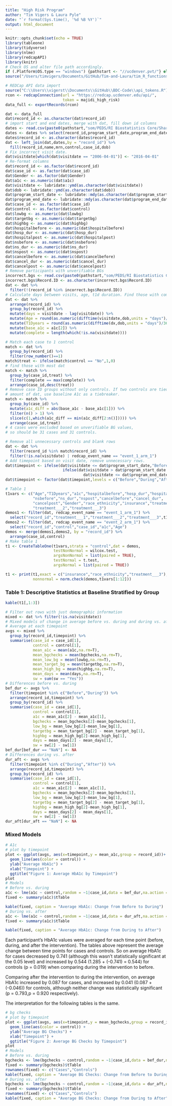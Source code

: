```yaml
---
title: "High Risk Program"
author: "Tim Vigers & Laura Pyle"
date: "`r format(Sys.time(), '%d %B %Y')`"
output: html_document
---
```


```r
knitr::opts_chunk$set(echo = TRUE)
library(tableone)
library(tidyverse)
library(nlme)
library(redcapAPI)
library(knitr)
# Check OS and alter file path accordingly.
if (.Platform$OS.type == "windows") {pathstart <- "//ucdenver.pvt/"} else if (.Platform$OS.type == "unix"){pathstart <- "/Volumes/"}
source("/Users/timvigers/Documents/GitHub/Tim-and-Laura/tim_R_functions.R")
```

```r
# REDCap API data import
source("C:\\Users\\vigerst\\Documents\\GitHub\\BDC-Code\\api_tokens.R")
rcon <- redcapConnection(url = "https://redcap.ucdenver.edu/api/",
                         token = majidi_high_risk)
data_full <- exportRecords(rcon)
```

```r
dat <- data_full
dat$record_id <- as.character(dat$record_id)
# import start and end dates, merge with dat, fill down id columns
dates <- read.csv(paste0(pathstart,"som/PEDS/RI Biostatistics Core/Shared/Shared Projects/Laura/BDC/Projects/Shideh Majidi/High Risk Program/data_Cleaned/StartEndDates.csv"))
dates <- dates %>% select(record_id,program_start_date,program_end_date,Gender)
dates$record_id <- as.character(dates$record_id)
dat <- left_join(dat,dates,by = "record_id") %>%
  fill(record_id,name,mrn,control,case_id,dob)
# Fix incorrect visit date.
dat$visitdate[which(dat$visitdate == "2006-04-01")] <- "2016-04-01"
# Re-format columns
dat$record_id <- as.factor(dat$record_id)
dat$case_id <- as.factor(dat$case_id)
dat$Gender <- as.factor(dat$Gender)
dat$a1c <- as.numeric(dat$a1c)
dat$visitdate <- lubridate::ymd(as.character(dat$visitdate))
dat$dob <- lubridate::ymd(as.character(dat$dob))
dat$program_start_date <- lubridate::mdy(as.character(dat$program_start_date))
dat$program_end_date <- lubridate::mdy(as.character(dat$program_end_date))
dat$case_id <- as.factor(dat$case_id)
dat$control <- as.factor(dat$control)
dat$lowbg <- as.numeric(dat$lowbg)
dat$targetbg <- as.numeric(dat$targetbg)
dat$highbg <- as.numeric(dat$highbg)
dat$hospitalbefore <- as.numeric(dat$hospitalbefore)
dat$hosp_dur <- as.numeric(dat$hosp_dur)
dat$hospitalpost <- as.numeric(dat$hospitalpost)
dat$nsbefore <- as.numeric(dat$nsbefore)
dat$ns_dur <- as.numeric(dat$ns_dur)
dat$nspost <- as.numeric(dat$nspost)
dat$cancelbefore <- as.numeric(dat$cancelbefore)
dat$cancel_dur <- as.numeric(dat$cancel_dur)
dat$cancelpost <- as.numeric(dat$cancelpost)
# Remove participants with unverifiable BGs
incorrect.bgs <- read.csv(paste0(pathstart,"som/PEDS/RI Biostatistics Core/Shared/Shared Projects/Laura/BDC/Projects/Shideh Majidi/High Risk Program/data_Cleaned/NotVerifiedBG.csv"))
incorrect.bgs$Record.ID <- as.character(incorrect.bgs$Record.ID)
dat <- dat %>%
  filter(!(record_id %in% incorrect.bgs$Record.ID))
# Calculate days between visits, age, t1d duration. Find those with complete dat.
dat <- dat %>% 
  arrange(record_id) %>%
  group_by(record_id) %>%
  mutate(days = visitdate - lag(visitdate)) %>%
  mutate(Age = round(as.numeric(difftime(visitdate,dob,units = "days")/365.2425),3)) %>%
  mutate(T1Dyears = round(as.numeric(difftime(dx,dob,units = "days")/365.2425),3)) %>%
  mutate(base_a1c = a1c[2]) %>%
  mutate(complete = length(which(!is.na(visitdate))))
```

```r
# Match each case to 1 control
match <- dat %>%
  group_by(record_id) %>%
  filter(row_number()==1)
match$treat <- ifelse(match$control == "No",1,0)
# find those with most dat
match <- match %>%
  group_by(case_id,treat) %>%
  filter(complete == max(complete)) %>%
  arrange(case_id,desc(treat))
# Remove case ID groups without only controls. If two controls are tied for 
# amount of dat, use baseline A1c as a tiebreaker.
match <- match %>%
  group_by(case_id) %>%
  mutate(a1c_diff = abs(base_a1c - base_a1c[1])) %>% 
  filter(n() > 1) %>%
  slice(c(1,which(a1c_diff == min(a1c_diff[2:n()])))) %>%
  arrange(case_id,treat)
# 4 cases were excluded based on unverifiable BG values, 
# so should be 31 cases and 31 controls.

# Remove all unnecessary controls and blank rows
dat <- dat %>%
  filter(record_id %in% match$record_id) %>%
  filter(!is.na(visitdate) | redcap_event_name == "event_1_arm_1")
# Add timepoint based on visit date, remove unnecessary rows.
dat$timepoint <- ifelse(dat$visitdate <= dat$program_start_date,"Before",
                         ifelse(dat$visitdate > dat$program_start_date & 
                                  dat$visitdate <= dat$program_end_date,"During","After"))
dat$timepoint <- factor(dat$timepoint,levels = c("Before","During","After"))
```

```r
# Table 1
t1vars <- c("Age","T1Dyears","a1c","hospitalbefore","hosp_dur","hospitalpost",
            "nsbefore","ns_dur","nspost","cancelbefore","cancel_dur",
            "cancelpost","Gender","race_ethnicity","insurance","treatment___1",
            "treatment___2","treatment___3")
demos1 <- filter(dat, redcap_event_name == "event_1_arm_1") %>% 
  select("record_id","treatment___1","treatment___2","treatment___3",t1vars[-c(1,3)])
demos2 <- filter(dat, redcap_event_name == "event_2_arm_1") %>%
  select("record_id","control","case_id","a1c","Age")
demos <- merge(demos1,demos2, by = "record_id") %>%
  arrange(case_id,control)
# Make table 1
t1 <- CreateTableOne(t1vars,strata = "control",dat = demos,
                     testNonNormal = wilcox.test,
                     argsNonNormal = list(paired = TRUE),
                     testNormal = t.test,
                     argsNormal = list(paired = TRUE))

t1 <- print(t1,exact = c("insurance","race_ethnicity","treatment___3"),
            nonnormal = norm.check(demos,t1vars[1:12]))
```

### Table 1: Descriptive Statistics at Baseline Stratified by Group

```r
kable(t1[,1:3])
```

```r
# Filter out rows with just demographic information
mixed <- dat %>% filter(!is.na(visitdate))
# Mixed models of change in average before vs. during and during vs. after
# Average at each timepoint
avgs <- mixed %>%
  group_by(record_id,timepoint) %>%
  summarise(case_id = case_id[1],
            control = control[1],
            mean_a1c = mean(a1c,na.rm=T),
            mean_bgchecks = mean(bgchecks,na.rm=T),
            mean_low_bg = mean(lowbg,na.rm=T),
            mean_target_bg = mean(targetbg,na.rm=T),
            mean_high_bg = mean(highbg,na.rm=T),
            mean_days = mean(days,na.rm=T),
            sw = sum(sw == "Yes"))
# Differences before vs. during
bef_dur <- avgs %>%
  filter(timepoint %in% c("Before","During")) %>%
  arrange(record_id,timepoint) %>%
  group_by(record_id) %>%
  summarise(case_id = case_id[1],
            control = control[1],
            a1c = mean_a1c[2] - mean_a1c[1],
            bgchecks = mean_bgchecks[2]-mean_bgchecks[1],
            low_bg = mean_low_bg[2]-mean_low_bg[1],
            targetbg = mean_target_bg[2] - mean_target_bg[1],
            highbg = mean_high_bg[2]-mean_high_bg[1],
            days = mean_days[2] - mean_days[1],
            sw = sw[2] - sw[1])
bef_dur[bef_dur == "NaN"] <- NA
# Differences during vs. after
dur_aft <- avgs %>%
  filter(timepoint %in% c("During","After")) %>%
  arrange(record_id,timepoint) %>%
  group_by(record_id) %>%
  summarise(case_id = case_id[1],
            control = control[1],
            a1c = mean_a1c[2] - mean_a1c[1],
            bgchecks = mean_bgchecks[2]-mean_bgchecks[1],
            low_bg = mean_low_bg[2]-mean_low_bg[1],
            targetbg = mean_target_bg[2] - mean_target_bg[1],
            highbg = mean_high_bg[2]-mean_high_bg[1],
            days = mean_days[2] - mean_days[1],
            sw = sw[2] - sw[1])
dur_aft[dur_aft == "NaN"] <- NA
```

### Mixed Models

```r
# A1c
# plot by timepoint
plot <- ggplot(avgs, aes(x=timepoint,y = mean_a1c,group = record_id))+
  geom_line(aes(color = control)) +
  ylab("Average HbA1c") +
  xlab("Timepoint") + 
  ggtitle("Figure 1: Average HbA1c by Timepoint")
plot
# Models
# Before vs. during
a1c <- lme(a1c ~ control,random = ~1|case_id,data = bef_dur,na.action = na.omit)
fixed <- summary(a1c)$tTable

kable(fixed, caption = "Average HbA1c: Change from Before to During")
# During vs. after
a1c <- lme(a1c ~ control,random = ~1|case_id,data = dur_aft,na.action = na.omit)
fixed <- summary(a1c)$tTable

kable(fixed, caption = "Average HbA1c: Change from During to After")
```

Each participant's HbA1c values were averaged for each time point (before, during, and after the intervention). The tables above represent the average change between time points for cases and controls. So on average HbA1c for cases decreased by 0.741 (although this wasn't statistically significant at the 0.05 level) and increased by 0.544 (1.285 + (-0.741) = 0.544) for controls (p = 0.019) when comparing during the intervention to before. 

Comparing after the intervention to during the intervention, on average HbA1c increased by 0.087 for cases, and increased by 0.041 (0.087 + (-0.046)) for controls, although neither change was statistically significant (p = 0.793,p = 0.920 respectively).

The interpretation for the following tables is the same. 

```r
# bg checks
# plot by timepoint
plot <- ggplot(avgs, aes(x=timepoint,y = mean_bgchecks,group = record_id))+
  geom_line(aes(color = control)) +
  ylab("Average BG Checks") +
  xlab("Timepoint") + 
  ggtitle("Figure 2: Average BG Checks by Timepoint")
plot
# Models
# Before vs. during
bgchecks <- lme(bgchecks ~ control,random = ~1|case_id,data = bef_dur,na.action = na.omit)
fixed <- summary(bgchecks)$tTable
rownames(fixed) <- c("Cases","Controls")
kable(fixed, caption = "Average BG Checks: Change from Before to During")
# During vs. after
bgchecks <- lme(bgchecks ~ control,random = ~1|case_id,data = dur_aft,na.action = na.omit)
fixed <- summary(bgchecks)$tTable
rownames(fixed) <- c("Cases","Controls")
kable(fixed, caption = "Average BG Checks: Change from During to After")
```
